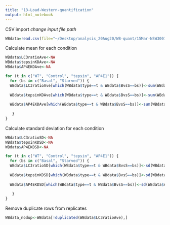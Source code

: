 ```yaml
---
title: "13-Load-Western-quantification"
output: html_notebook
---
```


CSV import
*change input file path*
```r
WBdata=read.csv(file="~/Desktop/analysis_20Aug20/WB-quant/15Mar-NSW3001-NSW3005_quant-results_17Sep20.csv",header=TRUE)

```

Calculate mean for each condition
```r
WBdata$LC3ratioAve<-NA
WBdata$tepsinKDAve<-NA
WBdata$AP4EKDAve<-NA

for (t in c("WT", "Control", "tepsin", "AP4E1")) {
  for (bs in c("Basal", "Starved")) {
  WBdata$LC3ratioAve[which(WBdata$type==t & WBdata$BvsS==bs)]<-sum(WBdata$LC3ratio[which(WBdata$type==t & WBdata$BvsS==bs & WBdata$LC3ratio)])/length(which(WBdata$type==t & WBdata$BvsS==bs & WBdata$LC3ratio))
 
  WBdata$tepsinKDAve[which(WBdata$type==t & WBdata$BvsS==bs)]<-sum(WBdata$tepsinKD[which(WBdata$type==t & WBdata$BvsS==bs & WBdata$tepsinKD)])/length(which(WBdata$type==t & WBdata$BvsS==bs & WBdata$tepsinKD))
  
  WBdata$AP4EKDAve[which(WBdata$type==t & WBdata$BvsS==bs)]<-sum(WBdata$AP4EKD[which(WBdata$type==t & WBdata$BvsS==bs & WBdata$AP4EKD)])/length(which(WBdata$type==t & WBdata$BvsS==bs & WBdata$AP4EKD))
  
   }
}


```

Calculate standard deviation for each condition
```r
WBdata$LC3ratioSD<-NA
WBdata$tepsinKDSD<-NA
WBdata$AP4EKDSD<-NA

for (t in c("WT", "Control", "tepsin", "AP4E1")) {
  for (bs in c("Basal", "Starved")) {
  WBdata$LC3ratioSD[which(WBdata$type==t & WBdata$BvsS==bs)]<-sd(WBdata$LC3ratio[which(WBdata$type==t & WBdata$BvsS==bs & WBdata$LC3ratio)])
 
  WBdata$tepsinKDSD[which(WBdata$type==t & WBdata$BvsS==bs)]<-sd(WBdata$tepsinKD[which(WBdata$type==t & WBdata$BvsS==bs & WBdata$tepsinKD)])
  
  WBdata$AP4EKDSD[which(WBdata$type==t & WBdata$BvsS==bs)]<-sd(WBdata$AP4EKD[which(WBdata$type==t & WBdata$BvsS==bs & WBdata$AP4EKD)])
  
   }
}
```

Remove duplicate rows from replicates
```r
WBdata_nodup<-WBdata[!duplicated(WBdata$LC3ratioAve),]
```




